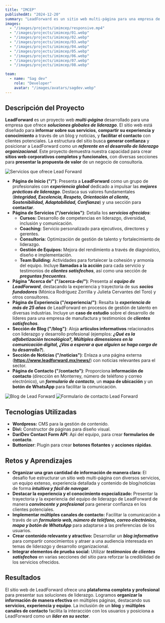 ```yaml
---
title: "IMCEP"
publishedAt: "2024-12-20"
summary: "LeadForward es un sitio web multi-página para una empresa de soluciones de liderazgo, diseñado para informar sobre sus servicios, compartir su experiencia a través de un blog y facilitar el contacto con clientes potenciales. El sitio busca generar confianza y destacar su experiencia en el desarrollo de liderazgo organizacional."
images:
  - "/images/projects/imimcep/responsive.mp4"
  - "/images/projects/imimcep/01.webp"
  - "/images/projects/imimcep/02.webp"
  - "/images/projects/imimcep/03.webp"
  - "/images/projects/imimcep/04.webp"
  - "/images/projects/imimcep/05.webp"
  - "/images/projects/imimcep/06.webp"
  - "/images/projects/imimcep/07.webp"
  - "/images/projects/imimcep/08.webp"

team:
  - name: "Sag dev"
    role: "Developer"
    avatar: "/images/avatars/sagdev.webp"
---
```


## Descripción del Proyecto

**LeadForward** es un proyecto web **_multi-página_** desarrollado para una empresa que ofrece **_soluciones globales de liderazgo_**. El sitio web está diseñado para **informar sobre sus servicios**, **compartir su experiencia y conocimiento** a través de un blog y noticias, y **facilitar el contacto** con clientes potenciales. La estructura del sitio busca **generar confianza** y posicionar a LeadForward como un **_referente en el desarrollo de liderazgo organizacional_**. Este proyecto demuestra nuestra capacidad para crear **sitios web corporativos completos y funcionales**, con diversas secciones para **presentar la propuesta de valor** de un negocio de consultoría.

![Servicios que ofrece Lead Forward](/images/projects/leadforward/02.webp)

* **Página de Inicio ("/")**: Presenta a **LeadForward** como un grupo de profesionales con **_experiencia global_** dedicado a impulsar las **_mejores prácticas de liderazgo_**. Destaca sus valores fundamentales (**_Integridad, Excelencia, Respeto, Orientación al cliente, Sostenibilidad, Adaptabilidad, Confianza_**) y una sección para **contactar**.
* **Página de Servicios ("/servicios")**: Detalla los **_servicios ofrecidos_**:
    * **Cursos:** Desarrollo de competencias en liderazgo, diversidad, inclusión y comunicación.
    * **Coaching:** Servicio personalizado para ejecutivos, directores y gerentes.
    * **Consultoría:** Optimización de gestión de talento y fortalecimiento de liderazgo.
    * **Gestión de Equipos:** Mejora del rendimiento a través de diagnóstico, diseño e implementación.
    * **Team Building:** Actividades para fortalecer la cohesión y armonía del equipo.
    Incluye **llamadas a la acción** para cada servicio y testimonios de **_clientes satisfechos_**, así como una sección de **_preguntas frecuentes_**.
* **Página "Acerca de" ("/acerca-de/")**: Presenta al **_equipo de LeadForward_**, destacando la experiencia y trayectoria de sus **_socios fundadores_** (Mónica Rodríguez Zorrilla y Julieta Cervantes del Toro) y otros consultores.
* **Página de Experiencia ("/experiencia/")**: Resalta la **_experiencia de más de 25 años_** de LeadForward en procesos de gestión de talento en diversas industrias. Incluye un **caso de estudio** sobre el desarrollo de líderes para una empresa de manufactura y testimonios de **_clientes satisfechos_**.
* **Sección de Blog ("/blog")**: Aloja **artículos informativos** relacionados con liderazgo y desarrollo profesional (ejemplos: ***¿Qué es la alfabetización tecnológica?, Múltiples dimensiones en la comunicación digital, ¿Vas a esperar a que alguien se haga cargo de tu desarrollo?***).
* **Sección de Noticias ("/noticias")**: Enlaza a una página externa (**https://www.leadforward.mx/news/**) con noticias relevantes para el sector.
* **Página de Contacto ("/contacto")**: Proporciona **información de contacto** (dirección en Monterrey, número de teléfono y correo electrónico), un **_formulario de contacto_**, un **mapa de ubicación** y un **botón de WhatsApp** para facilitar la comunicación.

![Blog de Lead Forward](/images/projects/leadforward/08.webp)
![Formulario de contacto Lead Forward](/images/projects/leadforward/10.webp)

## Tecnologías Utilizadas

- **Wordpress:** CMS para la gestión de contenido.
- **Divi:** Constructor de páginas para diseño visual.
- **DariDev Contact Form API**: Api del equipo, para crear **formularios de contacto**.
- **Buttonizer**: Plugin para crear **botones flotantes** y **acciones rápidas**.

## Retos y Aprendizajes

* **Organizar una gran cantidad de información de manera clara:** El desafío fue estructurar un sitio web multi-página con diversos servicios, un equipo extenso, experiencia detallada y contenido de blog/noticias de forma **_intuitiva y fácil de navegar_**.
* **Destacar la experiencia y el conocimiento especializado:** Presentar la trayectoria y la experiencia del equipo de liderazgo de LeadForward de manera **_convincente y profesional_** para generar confianza en los clientes potenciales.
* **Implementar múltiples canales de contacto:** Facilitar la comunicación a través de un **_formulario web, número de teléfono, correo electrónico, mapa y botón de WhatsApp_** para adaptarse a las preferencias de los usuarios.
* **Crear contenido relevante y atractivo:** Desarrollar un **_blog informativo_** para compartir conocimientos y atraer a una audiencia interesada en temas de liderazgo y desarrollo organizacional.
* **Integrar elementos de prueba social:** Utilizar **_testimonios de clientes satisfechos_** en varias secciones del sitio para reforzar la credibilidad de los servicios ofrecidos.

## Resultados

El sitio web de LeadForward ofrece una **plataforma completa y profesional** para presentar sus soluciones de liderazgo. Logramos **organizar la información de manera efectiva** en múltiples páginas, destacando sus **servicios, experiencia y equipo**. La inclusión de un **blog** y **múltiples canales de contacto** facilita la interacción con los usuarios y posiciona a LeadForward como un **_líder en su sector_**.